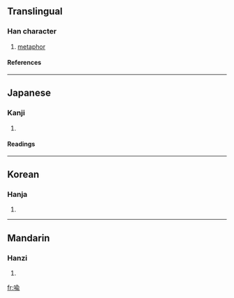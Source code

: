 {{see|喻}}

==Translingual==
===Han character===
{{Han char|rn=30|rad=口|as=09|sn=12|four=|canj=口人一女 (ROMV)}}
# [[metaphor]]
====References====
{{Han ref|kx=0200.060|dkj=03979|hdz=10657.080|uh=55A9|ud=21929}}
----
==Japanese==
===Kanji===
{{ja-kanji|grade=|rs=口09}}
# {{defn|Japanese}} 
====Readings====
{{ja-readings|on=[[ゆ]] (yu)|kun=[[さとす]] (satosu), [[さとる]] (satoru), [[たとえる]] (tatoeru)}}
----
==Korean==
===Hanja===
{{ko-hanja|hangeul=유|rv=yu|mr=yu}}
# {{defn|Korean}}
----
==Mandarin==
===Hanzi===
{{cmn-hanzi|pin=[[yù]] (yu4)|wg=yü<sup>4</sup>}}
# {{defn|Mandarin}}

[[fr:喩]]